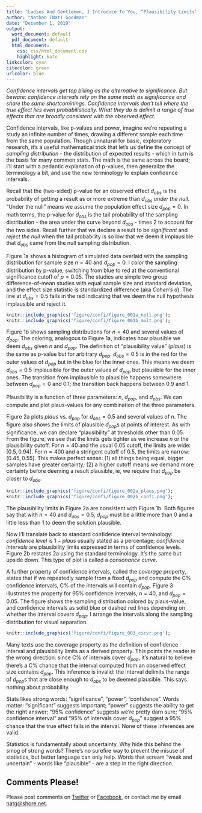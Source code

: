 ```yaml
---
title: "Ladies And Gentlemen, I Introduce To You, “Plausibility Limits”"
author: "Nathan (Nat) Goodman"
date: "December 1, 2019"
output:
  word_document: default
  pdf_document: default
  html_document:
    css: css/html_document.css
    highlight: kate
linkcolor: cyan
citecolor: green
urlcolor: blue
---
```


*Confidence intervals get top billing as the alternative to significance. But beware: confidence intervals rely on the same math as significance and share the same shortcominings. Confidence intervals don't tell where the true effect lies even probabilistically. What they do is delimit a range of true effects that are broadly consistent with the observed effect.*

Confidence intervals, like p-values and power, imagine we're repeating a study an infinite number of times, drawing a different sample each time from the same population. Though unnatural for basic, exploratory research, it's a useful mathematical trick that let's us define the concept of *sampling distribution* - the distribution of expected results - which in turn is the basis for many common stats. The math is the same across the board; I'll start with a pedantic explanation of p-values, then generalize the terminology a bit, and use the new terminology to explain confidence intervals.

Recall that the (two-sided) p-value for an observed effect $d_{obs}$ is the probability of getting a result as or more extreme than $d_{obs}$ *under the null*. "Under the null" means we assume the population effect size $d_{pop}=0$. In math terms, the p-value for $d_{obs}$ is the tail probability of the sampling distribution - the area under the curve beyond $d_{obs}$ - times $2$ to account for the two sides. Recall further that we declare a result to be *significant* and *reject the null* when the tail probability is so low that we deem it implausible that $d_{obs}$ came from the null sampling distribution.

Figure 1a shows a histogram of simulated data overlaid with the sampling distribution for sample size $n=40$ and $d_{pop}=0$. I color the sampling distribution by p-value, switching from blue to red at the conventional significance cutoff of $p=0.05$. The studies are simple two group difference-of-mean studies with equal sample size and standard deviation, and the effect size statistic is standardized difference (aka *Cohen’s d*). The line at $d_{obs}=0.5$ falls in the red indicating that we deem the null hypothesis implausible and reject it.

```r
knitr::include_graphics('figure/confi/figure_001a_null.png');
knitr::include_graphics('figure/confi/figure_001b_mult.png');
```

Figure 1b shows sampling distributions for $n=40$ and several values of $d_{pop}$. The coloring, analogous to Figure 1a, indicates how plausible we deem $d_{obs}$ given $n$ and $d_{pop}$. The definition of "plausibility value" (*plaus*) is the same as p-value but for arbitrary $d_{pop}$. $d_{obs}=0.5$ is in the red for the outer values of $d_{pop}$ but in the blue for the inner ones. This means we deem $d_{obs}=0.5$ implausible for
the outer values of $d_{pop}$ but plausible for the inner ones. The transition from implausible to plausible happens somewhere between $d_{pop}=0$ and $0.1$; the transition back happens between $0.9$ and $1$. 

Plausibility is a function of three parameters: $n$, $d_{pop}$, and $d_{obs}$. We can compute and plot plaus-values for any combination of the three parameters. 

Figure 2a plots *plaus* vs. $d_{pop}$ for $d_{obs}=0.5$ and several values of $n$. The figure also shows the limits of plausible $d_{pop}$s at points of interest. As with significance, we can declare "plausibility" at thresholds other than $0.05$. From the figure, we see that the limits gets tighter as we increase $n$ or the plausibility cutoff. For $n=40$ and the usual $0.05$ cutoff, the limits are wide: $[0.5, 0.94]$. For $n=400$ and a stringent cutoff of $0.5$, the limits are narrow: $[0.45,0.55]$. This makes perfect sense: (1) all things being equal, bigger samples have greater certainty; (2) a higher cutoff means we demand more certainty before deeming a result plausible, ie, we require that $d_{pop}$ be closer to $d_{obs}$.

```r
knitr::include_graphics('figure/confi/figure_002a_plaus.png');
knitr::include_graphics('figure/confi/figure_002b_confi.png');
```

The plausibility limits in Figure 2a are consistent with Figure 1b. Both figures say that with $n=40$ and $d_{obs}=0.5$, $d_{pop}$ must be a little more than $0$ and a little less than $1$ to deem the solution plausible.

Now I'll translate back to standard confidence interval terminology: *confidence level* is $1 - plaus$ usually stated as a percentage; *confidence intervals* are plausibility limits expressed in terms of confidence levels. Figure 2b restates 2a using the standard terminology. It's the same but upside down. This type of plot is called a *consonance curve*.

A further property of confidence intervals, called the *coverage* property, states that if we repeatedly sample from a fixed $d_{pop}$ and compute the C% confidence intervals, C% of the intervals will contain $d_{pop}$. Figure 3 illustrates the property for 95% confidence intervals, $n=40$, and $d_{pop}=0.05$. The figure shows the sampling distribution colored by plaus-value, and confidence intervals as solid blue or dashed red lines depending on whether the interval covers $d_{pop}$. I arrange the intervals along the sampling distribution for visual separation.

```r
knitr::include_graphics('figure/confi/figure_003_cicvr.png');
```

Many texts use the coverage property as the definition of confidence interval and plausibility limits as a derived property. This points the reader in the wrong direction: since C% of intervals cover $d_{pop}$, it's natural to believe there's a C% chance that the interval computed from an observed effect size contains $d_{pop}$. This inference is invalid: the interval delimits the range of $d_{pop}$s that are close enough to $d_{obs}$ to be deemed plausible. This says nothing about probability. 

Stats likes strong words: "significance", "power", "confidence". Words matter: "significant" suggests important; "power" suggests the ability to get the right answer; "95% confidence" suggests we're pretty darn sure; "95% confidence interval" and "95% of intervals cover $d_{pop}$" suggest a 95% chance that the true effect falls in the interval. None of these inferences are valid. 

Statistics is fundamentally about uncertainty. Why hide this behind the smog of strong words? There's no surefire way to prevent the misuse of statistics, but better language can only help. Words that scream "weak and uncertain" - words like "plausible" - are a step in the right direction.

## Comments Please!

Please post comments on [Twitter](https://twitter.com/gnatgoodman) or [Facebook](https://www.facebook.com/nathan.goodman.3367), or contact me by email [natg@shore.net](mailto:natg@shore.net).
